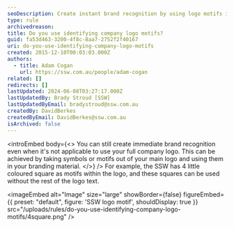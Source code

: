 ```yaml
---
seoDescription: Create instant brand recognition by using logo motifs independently of your full company logo, leveraging symbols and elements that define your identity.
type: rule
archivedreason:
title: Do you use identifying company logo motifs?
guid: fa53d463-3200-4f8c-8aa7-2752f2f40167
uri: do-you-use-identifying-company-logo-motifs
created: 2015-12-10T00:03:03.000Z
authors:
  - title: Adam Cogan
    url: https://ssw.com.au/people/adam-cogan
related: []
redirects: []
lastUpdated: 2024-06-08T03:27:17.000Z
lastUpdatedBy: Brady Stroud [SSW]
lastUpdatedByEmail: bradystroud@ssw.com.au
createdBy: DavidBerkes
createdByEmail: DavidBerkes@ssw.com.au
isArchived: false
---
```


<introEmbed
  body={<>
You can still create immediate brand recognition even when it's not applicable to use your full company logo. This can be achieved by taking symbols or motifs out of your main logo and using them in your branding material.
  </>}
/>
For example, the SSW has 4 little coloured square as motifs within the logo, and these squares can be used without the rest of the logo text.


<imageEmbed
  alt="Image"
  size="large"
  showBorder={false}
  figureEmbed={{
    preset: "default",
    figure: 'SSW logo motif',
    shouldDisplay: true
  }}
  src="/uploads/rules/do-you-use-identifying-company-logo-motifs/4square.png"
/>
